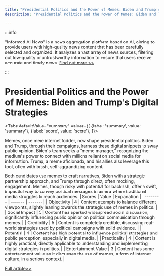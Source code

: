 ```yaml
---
title: "Presidential Politics and the Power of Memes: Biden and Trump's Digital Strategies"
description: "Presidential Politics and the Power of Memes: Biden and Trump's Digital Strategies"

---
```



:::info

"Informed AI News" is a news aggregation platform based on AI, aiming to provide users with high-quality news content that has been carefully selected and organized. It analyzes a vast array of news sources, filtering out low-quality or untrustworthy information to ensure that users receive accurate and timely news.  [Find out more >>](/)

:::

# Presidential Politics and the Power of Memes: Biden and Trump's Digital Strategies


<Tabs
	defaultValue="summary"
	values={[
	{label: 'summary', value: 'summary'},
	{label: 'score', value: 'score'},
]}>
<TabItem value="summary">


Memes, once mere internet fodder, now shape presidential politics. Biden and Trump, through their campaigns, harness these digital snippets to sway public opinion. Biden's team seeks a "meme manager," recognizing the medium's power to connect with millions reliant on social media for information. Trump, a meme aficionado, and his allies also leverage this tool, often with brash, self-aggrandizing content.

Both candidates use memes to craft narratives, Biden with a strategic partnership approach, and Trump through direct, often mocking, engagement. Memes, though risky with potential for backlash, offer a swift, impactful way to convey political messages in an era where traditional media struggles to reach audiences.
</TabItem>
<TabItem value="score">
	| Scores     | Value   | Explanation |
	| -------- | ------- | ------- |
	| Objectivity  | 4    | Content attempts to balance different viewpoints, slightly leaning towards the strategic use of memes in politics.    |
	| Social Impact | 5     | Content has sparked widespread social discussion, significantly influencing public opinion on political communication through memes.    |
	| Credibility    | 5    | Content is completely credible, discussing real-world strategies used by political campaigns with solid evidence.    |
	| Potential    | 4    | Content has high potential to influence political strategies and public perception, especially in digital media.    |
	| Practicality    | 4    | Content is highly practical, directly applicable to understanding and implementing digital strategies in politics.    |
	| Entertainment Value    | 3    | Content has some entertainment value as it discusses the use of memes, a form of internet culture, in a serious context.    |
</TabItem>
</Tabs>

[Full article>>](https://apnews.com/article/biden-trump-dark-brandon-memes-2024-election-2e31e2347d1045babf1229fe210dddf5)
